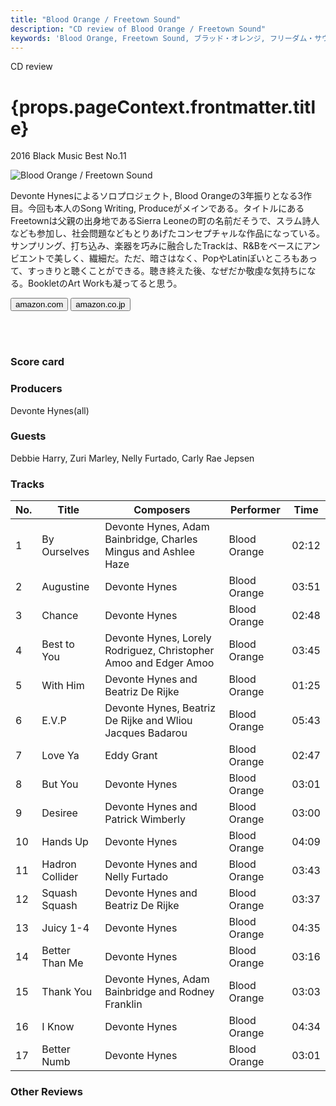 ```yaml
---
title: "Blood Orange / Freetown Sound"
description: "CD review of Blood Orange / Freetown Sound"
keywords: 'Blood Orange, Freetown Sound, ブラッド・オレンジ, フリーダム・サウンド'
---
```





<p className="largeP">CD review</p>
<h1 className="h1--no--margin">{props.pageContext.frontmatter.title}</h1>
<p className="largeP"><Link to="/best50/2016/">2016 Black Music Best No.11</Link></p>

<Row  className="image-card-group">
	<Column colMd={"4"} colLg={"4"} noGutterMdLeft="">
       <ImageCard>

![Blood Orange / Freetown Sound](../../images/cd/bloodorange2L.jpg) 

</ImageCard>
	</Column>
	<Column colMd={"4"} colLg={"8"} noGutterMdLeft="">
	<p>
	Devonte Hynesによるソロプロジェクト, Blood Orangeの3年振りとなる3作目。今回も本人のSong Writing, Produceがメインである。タイトルにあるFreetownは父親の出身地であるSierra Leoneの町の名前だそうで、スラム詩人なども参加し、社会問題などもとりあげたコンセプチャルな作品になっている。サンプリング、打ち込み、楽器を巧みに融合したTrackは、R&Bをベースにアンビエントで美しく、繊細だ。ただ、暗さはなく、PopやLatinぽいところもあって、すっきりと聴くことができる。聴き終えた後、なぜだか敬虔な気持ちになる。BookletのArt Workも凝ってると思う。
	</p>
	<div>
	  <Button href="https://amzn.to/337m82a" kind="primary" size="small" renderIcon={ArrowUpRight24}>
      amazon.com
    </Button>
    <Button href="https://amzn.to/328ZSWf" kind="secondary" size="small" renderIcon={ArrowUpRight24}>
      amazon.co.jp
    </Button>
	</div>
	<a href="https://geo.music.apple.com/jp/album/freetown-sound/1120719798?mt=1&app=music&ls=1&at=11lcug" style="display:inline-block;overflow:hidden;background:url(https://linkmaker.itunes.apple.com/ja-jp/lockup.svg?releaseDate=2016-06-28T00:00:00Z&kind=album&bubble=apple_music&style=mono-black) no-repeat;width:180px;height:45px;"></a>
	<a href="https://geo.music.apple.com/jp/album/freetown-sound/1120719798?app=itunes&at=11lcug" style="display:inline-block;overflow:hidden;background:url(https://linkmaker.itunes.apple.com/ja-jp/badge-lrg.svg?releaseDate=2016-06-28T00:00:00Z&kind=album&bubble=itunes_music) no-repeat;width:140px;height:45px;"></a>
	</Column>
</Row>
<Row >
	<Column colMd={"4"} colLg={"4"} noGutterMdLeft="">
		<div>
    	<h3>Score card</h3>
			<SliderJS1 value="4" />
    	<SliderJS2 value="1" />
			<SliderJS3 value="2" />
    	<SliderJS4 value="9" />
		</div>
	</Column>
	<Column colMd={"4"} colLg={"8"} noGutterMdLeft="">
		<div>
			<h3>Producers</h3>
			<p>
				Devonte Hynes(all)
			</p>
			<h3>Guests</h3>
			<p>
				Debbie Harry, Zuri Marley, Nelly Furtado, Carly Rae Jepsen
			</p>
		</div>
	</Column>
</Row>

<h3>Tracks</h3>

| No. |	 Title          |	 Composers                                                       |	 Performer  |	 Time	|
| --- |	--------------- | ---------------------------------------------------------------- | ------------ | ----- |
|	1	  |	By Ourselves   	| Devonte Hynes, Adam Bainbridge, Charles Mingus and Ashlee Haze   | Blood Orange	|	02:12 |
|	2	  |	Augustine      	| Devonte Hynes                                                    | Blood Orange	|	03:51 |
|	3	  |	Chance         	| Devonte Hynes                                                    | Blood Orange	|	02:48 |
|	4	  |	Best to You    	| Devonte Hynes, Lorely Rodriguez, Christopher Amoo and Edger Amoo | Blood Orange	|	03:45 |
|	5	  |	With Him       	| Devonte Hynes and Beatriz De Rijke                               | Blood Orange	|	01:25 |
|	6	  |	E.V.P          	| Devonte Hynes, Beatriz De Rijke and Wliou Jacques Badarou        | Blood Orange	|	05:43 |
|	7	  |	Love Ya        	| Eddy Grant                                                       | Blood Orange	|	02:47 |
|	8	  |	But You        	| Devonte Hynes                                                    | Blood Orange	|	03:01 |
|	9	  |	Desiree        	| Devonte Hynes and Patrick Wimberly                               | Blood Orange	|	03:00 |
|	10	|	Hands Up       	| Devonte Hynes                                                    | Blood Orange	|	04:09 |
|	11	|	Hadron Collider	| Devonte Hynes and Nelly Furtado                                  | Blood Orange	|	03:43 |
|	12	|	Squash Squash  	| Devonte Hynes and Beatriz De Rijke                               | Blood Orange	|	03:37 |
|	13	|	Juicy 1-4      	| Devonte Hynes                                                    | Blood Orange	|	04:35 |
|	14	|	Better Than Me 	| Devonte Hynes                                                    | Blood Orange	|	03:16 |
|	15	|	Thank You      	| Devonte Hynes, Adam Bainbridge and Rodney Franklin               | Blood Orange	|	03:03 |
|	16	|	I Know         	| Devonte Hynes                                                    | Blood Orange	|	04:34 |
|	17	|	Better Numb    	| Devonte Hynes                                                    | Blood Orange	|	03:01 |

<h3>Other Reviews</h3>

<Row>
<Column colMd={3} colLg={3} noGutterMdLeft>
<Review1 />
</Column>
<Column colMd={3} colLg={3} noGutterMdLeft>
<Review2 />
</Column>
</Row>